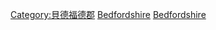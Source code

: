{{Commonscat|People of Bedfordshire}}

[[Category:貝德福德郡|Category:貝德福德郡]]
[[Category:英格蘭各郡人物|Bedfordshire]]
[[Category:東南英格蘭人|Bedfordshire]]